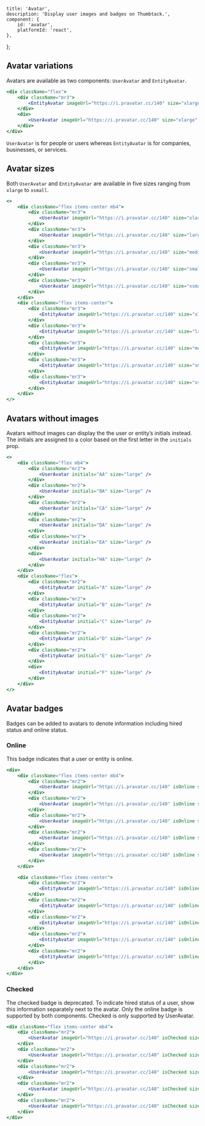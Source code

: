 
    title: 'Avatar',
    description: 'Display user images and badges on Thumbtack.',
    component: {
        id: 'avatar',
        platformId: 'react',
    },
};


## Avatar variations

Avatars are available as two components: `UserAvatar` and `EntityAvatar`.

```jsx
<div className="flex">
    <div className="mr3">
        <EntityAvatar imageUrl="https://i.pravatar.cc/140" size="xlarge" />
    </div>
    <div>
        <UserAvatar imageUrl="https://i.pravatar.cc/140" size="xlarge" />
    </div>
</div>
```

`UserAvatar` is for people or users whereas `EntityAvatar` is for companies, businesses, or services.

## Avatar sizes

Both `UserAvatar` and `EntityAvatar` are available in five sizes ranging from `xlarge` to `xsmall`.

```jsx
<>
    <div className="flex items-center mb4">
        <div className="mr3">
            <UserAvatar imageUrl="https://i.pravatar.cc/140" size="xlarge" />
        </div>
        <div className="mr3">
            <UserAvatar imageUrl="https://i.pravatar.cc/140" size="large" />
        </div>
        <div className="mr3">
            <UserAvatar imageUrl="https://i.pravatar.cc/140" size="medium" />
        </div>
        <div className="mr3">
            <UserAvatar imageUrl="https://i.pravatar.cc/140" size="small" />
        </div>
        <div className="mr3">
            <UserAvatar imageUrl="https://i.pravatar.cc/140" size="xsmall" />
        </div>
    </div>
    <div className="flex items-center">
        <div className="mr3">
            <EntityAvatar imageUrl="https://i.pravatar.cc/140" size="xlarge" />
        </div>
        <div className="mr3">
            <EntityAvatar imageUrl="https://i.pravatar.cc/140" size="large" />
        </div>
        <div className="mr3">
            <EntityAvatar imageUrl="https://i.pravatar.cc/140" size="medium" />
        </div>
        <div className="mr3">
            <EntityAvatar imageUrl="https://i.pravatar.cc/140" size="small" />
        </div>
        <div className="mr3">
            <EntityAvatar imageUrl="https://i.pravatar.cc/140" size="xsmall" />
        </div>
    </div>
</>
```

## Avatars without images

Avatars without images can display the the user or entity’s initials instead. The initials are assigned to a color based on the first letter in the `initials` prop.

```jsx
<>
    <div className="flex mb4">
        <div className="mr2">
            <UserAvatar initials="AA" size="large" />
        </div>
        <div className="mr2">
            <UserAvatar initials="BA" size="large" />
        </div>
        <div className="mr2">
            <UserAvatar initials="CA" size="large" />
        </div>
        <div className="mr2">
            <UserAvatar initials="DA" size="large" />
        </div>
        <div className="mr2">
            <UserAvatar initials="EA" size="large" />
        </div>
        <div>
            <UserAvatar initials="HA" size="large" />
        </div>
    </div>
    <div className="flex">
        <div className="mr2">
            <EntityAvatar initial="A" size="large" />
        </div>
        <div className="mr2">
            <EntityAvatar initial="B" size="large" />
        </div>
        <div className="mr2">
            <EntityAvatar initial="C" size="large" />
        </div>
        <div className="mr2">
            <EntityAvatar initial="D" size="large" />
        </div>
        <div className="mr2">
            <EntityAvatar initial="E" size="large" />
        </div>
        <div>
            <EntityAvatar initial="F" size="large" />
        </div>
    </div>
</>
```

## Avatar badges

Badges can be added to avatars to denote information including hired status and online status.

### Online

This badge indicates that a user or entity is online.

```jsx
<div>
    <div className="flex items-center mb4">
        <div className="mr2">
            <UserAvatar imageUrl="https://i.pravatar.cc/140" isOnline size="xlarge" />
        </div>
        <div className="mr2">
            <UserAvatar imageUrl="https://i.pravatar.cc/140" isOnline size="large" />
        </div>
        <div className="mr2">
            <UserAvatar imageUrl="https://i.pravatar.cc/140" isOnline size="medium" />
        </div>
        <div className="mr2">
            <UserAvatar imageUrl="https://i.pravatar.cc/140" isOnline size="small" />
        </div>
        <div className="mr2">
            <UserAvatar imageUrl="https://i.pravatar.cc/140" isOnline size="xsmall" />
        </div>
    </div>

    <div className="flex items-center">
        <div className="mr2">
            <EntityAvatar imageUrl="https://i.pravatar.cc/140" isOnline size="xlarge" />
        </div>
        <div className="mr2">
            <EntityAvatar imageUrl="https://i.pravatar.cc/140" isOnline size="large" />
        </div>
        <div className="mr2">
            <EntityAvatar imageUrl="https://i.pravatar.cc/140" isOnline size="medium" />
        </div>
        <div className="mr2">
            <EntityAvatar imageUrl="https://i.pravatar.cc/140" isOnline size="small" />
        </div>
        <div className="mr2">
            <EntityAvatar imageUrl="https://i.pravatar.cc/140" isOnline size="xsmall" />
        </div>
    </div>
</div>
```

### Checked

<DeprecatedComponentAlert>
    The checked badge is deprecated. To indicate hired status of a user, show this information
    separately next to the avatar. Only the online badge is supported by both components. Checked is
    only supported by UserAvatar.
</DeprecatedComponentAlert>

```jsx
<div className="flex items-center mb4">
    <div className="mr2">
        <UserAvatar imageUrl="https://i.pravatar.cc/140" isChecked size="xlarge" />
    </div>
    <div className="mr2">
        <UserAvatar imageUrl="https://i.pravatar.cc/140" isChecked size="large" />
    </div>
    <div className="mr2">
        <UserAvatar imageUrl="https://i.pravatar.cc/140" isChecked size="medium" />
    </div>
    <div className="mr2">
        <UserAvatar imageUrl="https://i.pravatar.cc/140" isChecked size="small" />
    </div>
    <div className="mr2">
        <UserAvatar imageUrl="https://i.pravatar.cc/140" isChecked size="xsmall" />
    </div>
</div>
```
